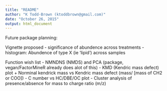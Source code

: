 ```yaml
---
title: "README"
author: "K Todd-Brown (ktoddbrown@gmail.com)"
date: "October 26, 2015"
output: html_document
---
```

Future package planning: 

Vignette proposed
- significance of abundence across treatments
- histogram: Abundence of type X (ie 'lipid') across samples

Function wish list
- NMNDNS (NMDS) and PCA (package, vegan/FactorMineR already does alot of this)
- KMD (Kendric mass defect) plot
  + Norminal kendrick mass  vs Kendric mass defect (mass/ [mass of CH2 or COO])
- C number vs HC/DBE/OC plot
- Cluster analysis of presence/absence for mass to charge ratio (m/z)
